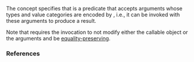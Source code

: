 {{cpp/title|predicate}}
{{cpp/concepts/navbar}}
{{ddcl|header=concepts|since=c++20|1=
template&lt; class F, class... Args &gt;
concept predicate =
    std::regular_invocable&lt;F, Args...&gt; &amp;&amp;
    boolean-testable&lt;std::invoke_result_t&lt;F, Args...&gt;&gt;;
}}

The concept {{co|std::predicate&lt;F, Args...&gt;}} specifies that {{tt|F}} is a predicate that accepts arguments whose types and value categories are encoded by {{tt|Args...}}, i.e., it can be invoked with these arguments to produce a {{lconcept|boolean-testable}} result.

Note that {{lconcept|regular_invocable}} requires the invocation to not modify either the callable object or the arguments and be [[cpp/concepts#Equality preservation|equality-preserving]].

{{cpp/concepts/equality preservation|skip-requires=yes}}

===References===
{{ref std c++23}}
{{ref std|section=18.7.4|title=Concept {{tt|predicate}}|id=concept.predicate}}
{{ref std end}}
{{ref std c++20}}
{{ref std|section=18.7.4|title=Concept {{tt|predicate}}|id=concept.predicate}}
{{ref std end}}

{{langlinks|es|ja|ru|zh}}